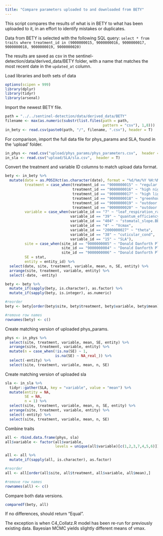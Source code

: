 ```yaml
---
title: "Compare parameters uploaded to and downloaded from BETY"
---
```

  
This script compares the results of what is in BETY to what has been uploaded to it, in an effort to identify mistakes or duplicates. 

Data from BETY is selected with the following SQL query: `select * from traits where treatment_id in (9000000015, 9000000016, 9000000017, 9000000018, 9000000019, 9000000020)`

The results are saved as csv in the sentinel-detection/data/derived_data/BETY folder, with a name that matches the most recent date in the `updated_at` column. 

Load libraries and both sets of data
```r
options(scipen = 999)
library(dplyr)
library(tidyr)
library(arsenal)
```

Import the newest BETY file.  
```r
path = "../../sentinel-detection/data/derived_data/BETY"
filename <- max(as.numeric(substr(list.files(path = path,
                                             pattern = "csv"), 1,8)))
in_bety <- read.csv(paste0(path, "/", filename, ".csv"), header = T)
```

For comparison, import the full data file for phys_params and SLA, found in the 'upload' folder.
```r
in_phys <- read.csv("upload/phys_params/phys_parameters.csv",  header = T)
in_sla <- read.csv("upload/SLA/sla.csv",  header = T)
```

Convert the treatment and variable ID columns to match upload data format. 
```r
bety <- in_bety %>% 
  mutate(date = as.POSIXct(as.character(date), format = "%d/%m/%Y %H:%M:%S"),
         treatment = case_when(treatment_id == "9000000015" ~ "regular night temperature",
                               treatment_id == "9000000016" ~ "high night temperature",
                               treatment_id == "9000000017" ~ "high light",
                               treatment_id == "9000000018" ~ "greenhouse",
                               treatment_id == "9000000019" ~ "outdoor 5 cm density",
                               treatment_id == "9000000020" ~ "outdoor JollyG soil"),
         variable = case_when(variable_id == "7" ~ "leaf_respiration_rate_m2",
                              variable_id == "39" ~ "quantum_efficiency",
                              variable_id == "404" ~ "stomatal_slope.BB",
                              variable_id == "4" ~ "Vcmax",
                              variable_id == "2000000027" ~ "theta",
                              variable_id == "38" ~ "cuticular_cond",
                              variable_id == "15" ~ "SLA"),
         site = case_when(site_id == "9000000005" ~ "Donald Danforth Plant Science Center Greenhouse",
                          site_id == "9000000004" ~ "Donald Danforth Plant Science Center Growth Chamber",
                          site_id == "9000000006" ~ "Donald Danforth Plant Science Center Outdoor"),
         SE = stat,
         entity = entity_id) %>% 
  select(date, site, treatment, variable, mean, n, SE, entity) %>%
  arrange(site, treatment, variable, entity) %>%
  select(-date, -entity) 

bety <- bety %>%
  mutate_if(sapply(bety, is.character), as.factor) %>%
  mutate_if(sapply(bety, is.integer), as.numeric)

#reorder
bety <- bety[order(bety$site, bety$treatment, bety$variable, bety$mean),]

#remove row names
rownames(bety) <- c()
```

Create matching version of uploaded phys_params. 
```r
phys <- in_phys %>%
  select(site, treatment, variable, mean, SE, entity) %>%
  arrange(site, treatment, variable, entity) %>%
  mutate(n = case_when(!is.na(SE) ~ 1,
                       is.na(SE) ~ NA_real_)) %>%
  select(-entity) %>%
  select(site, treatment, variable, mean, n, SE)
```

Create matching version of uploaded sla 
```r
sla <- in_sla %>%
  tidyr::gather(SLA, key = "variable", value = "mean") %>%
  mutate(entity = NA, 
         SE = NA, 
         n = 1) %>%
  select(site, treatment, variable, mean, n, SE, entity) %>%
  arrange(site, treatment, variable, entity) %>%
  select(-entity) %>%
  select(site, treatment, variable, mean, n, SE)
```

Combine traits
```r
all <- rbind.data.frame(phys, sla)
all$variable <- factor(all$variable, 
                       levels = unique(all$variable)[c(1,2,3,7,4,5,6)])

all <- all %>%
  mutate_if(sapply(all, is.character), as.factor)

#reorder
all <- all[order(all$site, all$treatment, all$variable, all$mean),]

#remove row names
rownames(all) <- c()
```

Compare both data versions. 
```r
comparedf(bety, all)
```

If no differences, should return "Equal". 

The exception is when C4_Collatz.R model has been re-run for previously existing data. Bayesian MCMC yields slightly different means of vmax. 